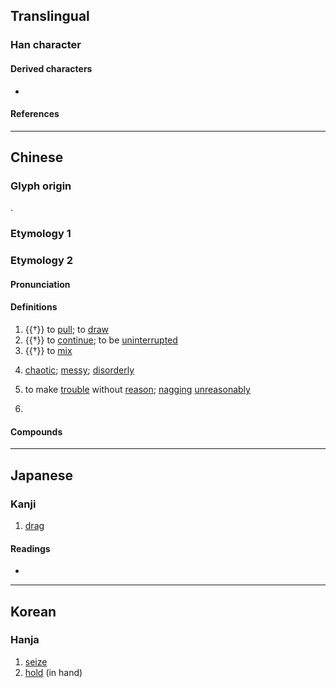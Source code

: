 {{character info}}
==Translingual==

===Han character===
{{Han char|rn=64|rad=手|as=06|sn=10|four=46502|canj=VRQ|ids=⿱如手}}

====Derived characters====
* {{l|mul|[[𢞙]], [[𣹤]], [[𣖹]], [[蒘]], [[𥰪]]}}

====References====
{{Han ref|kx=0430.160|dkj=12054|dj=0780.090|hdz=31865.010|uh=6310}}

----

==Chinese==

===Glyph origin===
{{Han etym}}
{{Han compound|如|手|ls=psc|c1=p|c2=s|t2=hand}}.

===Etymology 1===
{{zh-see|拿|v}}

===Etymology 2===
{{zh-forms|alt=茹-Min Nan}}

====Pronunciation====
{{zh-pron
|m=rú,nú,2nb=variant
|c=jyu4
|mn=xm,tp:lû/qz:lîr/zz:jî/kh:jû/ph:lî
|mn-t=re5/ru5
|mc=1
|oc=n,2
|cat=v,a,pn
}}

====Definitions====
{{zh-hanzi}}

# {{†}} to [[pull]]; to [[draw]]
# {{†}} to [[continue]]; to be [[uninterrupted]]
# {{†}} to [[mix]]
# {{lb|zh|literary|or|Min Nan}}  [[chaotic]]; [[messy]]; [[disorderly]]
# {{lb|zh|Quanzhou|Taiwan|Philippines|_|Hokkien}} to make [[trouble]] without [[reason]]; [[nag]]ging [[unreasonably]]
# {{surname|zh}}

====Compounds====
{{zh-der|淭挐|挐氅氅|挐絞絞|挐頭鬖髻|挐頭鬖仙|挐馬馬|挐㩝㩝|挐七戳}}

----

==Japanese==

===Kanji===
{{ja-kanji|grade=|rs=手06}}

# [[drag]]

====Readings====
* {{ja-readings|on=[[だ]] (da), [[じょ]] (jo)|kun=[[ひく]] (hiku)}}

----

==Korean==

===Hanja===
{{ko-hanja|hangeul=[[나]], [[녀]]>[[여]]|eumhun=|rv=na, nyeo>yeo|mr=na, nyŏ>yŏ|y=na, nye>ye}}

# [[seize]]
# [[hold]] (in hand)
